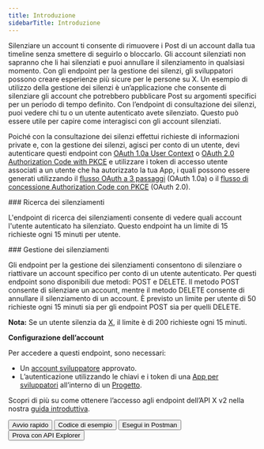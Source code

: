 ```yaml
---
title: Introduzione
sidebarTitle: Introduzione
---
```



Silenziare un account ti consente di rimuovere i Post di un account dalla tua timeline senza smettere di seguirlo o bloccarlo. Gli account silenziati non sapranno che li hai silenziati e puoi annullare il silenziamento in qualsiasi momento. Con gli endpoint per la gestione dei silenzi, gli sviluppatori possono creare esperienze più sicure per le persone su X. Un esempio di utilizzo della gestione dei silenzi è un’applicazione che consente di silenziare gli account che potrebbero pubblicare Post su argomenti specifici per un periodo di tempo definito. Con l’endpoint di consultazione dei silenzi, puoi vedere chi tu o un utente autenticato avete silenziato. Questo può essere utile per capire come interagisci con gli account silenziati. 

Poiché con la consultazione dei silenzi effettui richieste di informazioni private e, con la gestione dei silenzi, agisci per conto di un utente, devi autenticare questi endpoint con [OAuth 1.0a User Context](/it/resources/fundamentals/authentication) o [OAuth 2.0 Authorization Code with PKCE](it/resources/fundamentals/authentication#oauth-2-0-authorization-code-flow-with-pkce-2) e utilizzare i token di accesso utente associati a un utente che ha autorizzato la tua App, i quali possono essere generati utilizzando il [flusso OAuth a 3 passaggi](/it/resources/fundamentals/authentication#obtaining-access-tokens-using-3-legged-oauth-flow) (OAuth 1.0a) o il [flusso di concessione Authorization Code con PKCE](/it/resources/fundamentals/authentication#how-to-connect-to-endpoints-using-oauth-2-0-authorization-code-flow-with-pkce) (OAuth 2.0).

<div id="mutes-lookup">
  ### Ricerca dei silenziamenti
</div>

L'endpoint di ricerca dei silenziamenti consente di vedere quali account l'utente autenticato ha silenziato. Questo endpoint ha un limite di 15 richieste ogni 15 minuti per utente.

<div id="manage-mutes">
  ### Gestione dei silenziamenti
</div>

Gli endpoint per la gestione dei silenziamenti consentono di silenziare o riattivare un account specifico per conto di un utente autenticato. Per questi endpoint sono disponibili due metodi: POST e DELETE. Il metodo POST consente di silenziare un account, mentre il metodo DELETE consente di annullare il silenziamento di un account. È previsto un limite per utente di 50 richieste ogni 15 minuti sia per gli endpoint POST sia per quelli DELETE.

**Nota:** Se un utente silenzia da [X](https://x.com/), il limite è di 200 richieste ogni 15 minuti.

**Configurazione dell’account**

Per accedere a questi endpoint, sono necessari:

- Un [account sviluppatore](https://developer.x.com/en/portal/petition/essential/basic-info) approvato.
- L’autenticazione utilizzando le chiavi e i token di una [App per sviluppatori](/it/resources/fundamentals/developer-apps) all’interno di un [Progetto](/it/resources/fundamentals/projects).

Scopri di più su come ottenere l’accesso agli endpoint dell’API X v2 nella nostra [guida introduttiva](/it/x-api/getting-started/getting-access).

<div className="flex space-x-2">
  <Button href="/it/x-api/users/mutes/quickstart/manage-mutes-quickstart">
    Avvio rapido
  </Button>

  <Button href="https://github.com/xdevplatform/Twitter-API-v2-sample-code">
    Codice di esempio
  </Button>

  <Button href="https://app.getpostman.com/run-collection/9956214-784efcda-ed4c-4491-a4c0-a26470a67400">
    Esegui in Postman
  </Button>

  <Button href="https://developer.x.com/apitools/api?endpoint=/2/users/%7Bid%7D/muting&method=get">
    Prova con API Explorer
  </Button>
</div>